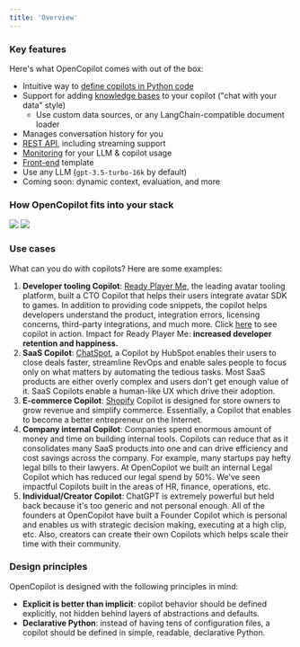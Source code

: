 ```yaml
---
title: 'Overview'
---
```


### Key features

Here's what OpenCopilot comes with out of the box:

* Intuitive way to [define copilots in Python code](/welcome/getting-started)
* Support for adding [knowledge bases](/improve/knowledge-base) to your copilot ("chat with your data" style)
    * Use custom data sources, or any LangChain-compatible document loader
* Manages conversation history for you
* [REST API](/integrate/rest-api), including streaming support
* [Monitoring](/integrate/monitoring) for your LLM & copilot usage
* [Front-end](https://github.com/opencopilotdev/opencopilot-frontend) template
* Use any LLM (`gpt-3.5-turbo-16k` by default)
* Coming soon: dynamic context, evaluation, and more

### How OpenCopilot fits into your stack

<img className="block dark:hidden" src="/images/stack-light.svg" />
<img className="hidden dark:block" src="/images/stack-dark.svg" />

### Use cases

What can you do with copilots? Here are some examples:

1.  **Developer tooling Copilot**: [Ready Player Me](https://readyplayerdev.me/), the leading avatar tooling platform, built a CTO Copilot that helps their users integrate avatar SDK to games. In addition to providing code snippets, the copilot helps developers understand the product, integration errors, licensing concerns, third-party integrations, and much more. Click [here](https://rpm.opencopilot.dev/) to see copilot in action. Impact for Ready Player Me: **increased developer retention and happiness.**
2.  **SaaS Copilot**: [ChatSpot](https://chatspot.ai/), a Copilot by HubSpot enables their users to close deals faster, streamline RevOps and enable sales people to focus only on what matters by automating the tedious tasks. Most SaaS products are either overly complex and users don't get enough value of it. SaaS Copilots enable a human-like UX which drive their adoption.
3.  **E-commerce Copilot**: [Shopify](https://www.shopify.com/magic) Copilot is designed for store owners to grow revenue and simplify commerce. Essentially, a Copilot that enables to become a better entrepreneur on the Internet.
4.  **Company internal Copilot**: Companies spend enormous amount of money and time on building internal tools. Copilots can reduce that as it consolidates many SaaS products into one and can drive efficiency and cost savings across the company. For example, many startups pay hefty legal bills to their lawyers. At OpenCopilot we built an internal Legal Copilot which has reduced our legal spend by 50%. We've seen impactful Copilots built in the areas of HR, finance, operations, etc.
5.  **Individual/Creator Copilot**: ChatGPT is extremely powerful but held back because it's too generic and not personal enough. All of the founders at OpenCopilot have built a Founder Copilot which is personal and enables us with strategic decision making, executing at a high clip, etc. Also, creators can create their own Copilots which helps scale their time with their community.


### Design principles

OpenCopilot is designed with the following principles in mind:

* **Explicit is better than implicit**: copilot behavior should be defined explicitly, not hidden behind layers of abstractions and defaults.
* **Declarative Python**: instead of having tens of configuration files, a copilot should be defined in simple, readable, declarative Python.